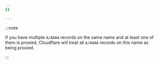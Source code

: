 ```yaml
---
{}

---
```


:::note


If you have multiple `A/AAAA` records on the same name and at least one of them is proxied, Cloudflare will treat all `A/AAAA` records on this name as being proxied.


:::
